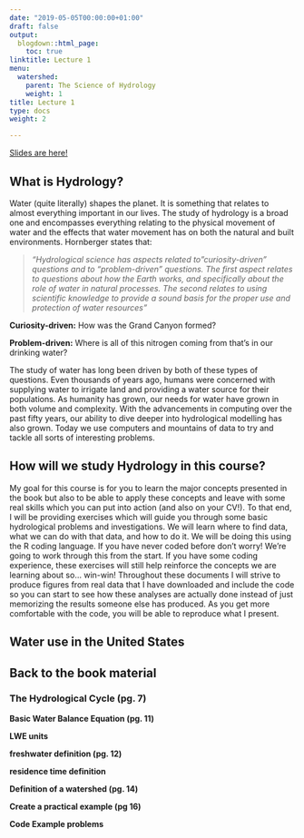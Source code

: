 ```yaml
---
date: "2019-05-05T00:00:00+01:00"
draft: false
output:
  blogdown::html_page:
    toc: true
linktitle: Lecture 1
menu:
  watershed:
    parent: The Science of Hydrology
    weight: 1
title: Lecture 1
type: docs
weight: 2

---
```


[Slides are here!]("https://amurraygeo.com/slides/watershed/Lecture_1#1")

## What is Hydrology?

  Water (quite literally) shapes the planet. It is something that relates to almost everything important in our lives. The study of hydrology is a broad one and encompasses everything relating to the physical movement of water and the effects that water movement has on both the natural and built environments. Hornberger states that:
  
> *"Hydrological science has aspects related to "curiosity-driven" questions and to "problem-driven" questions. The first aspect relates to questions about how the Earth works, and specifically about the role of water in natural processes. The second relates to using scientific knowledge to provide a sound basis for the proper use and protection of water resources"*

**Curiosity-driven:** How was the Grand Canyon formed?

**Problem-driven:** Where is all of this nitrogen coming from that's in our drinking water?

The study of water has long been driven by both of these types of questions. Even thousands of years ago, humans were concerned with supplying water to irrigate land and providing a water source for their populations. As humanity has grown, our needs for water have grown in both volume and complexity. With the advancements in computing over the past fifty years, our ability to dive deeper into hydrological modelling has also grown. Today we use computers and mountains of data to try and tackle all sorts of interesting problems.

## How will we study Hydrology in this course?
My goal for this course is for you to learn the major concepts presented in the book but also to be able to apply these concepts and leave with some real skills which you can put into action (and also on your CV!). To that end, I will be providing exercises which will guide you through some basic hydrological problems and investigations. We will learn where to find data, what we can do with that data, and how to do it. We will be doing this using the R coding language. If you have never coded before don't worry! We're going to work through this from the start. If you have some coding experience, these exercises will still help reinforce the concepts we are learning about so... win-win! Throughout these documents I will strive to produce figures from real data that I have downloaded and include the code so you can start to see how these analyses are actually done instead of just memorizing the results someone else has produced. As you get more comfortable with the code, you will be able to reproduce what I present.

## Water use in the United States


## Back to the book material

### The Hydrological Cycle (pg. 7)

**Basic Water Balance Equation (pg. 11)**

**LWE units**

**freshwater definition (pg. 12)**

**residence time definition**

**Definition of a watershed (pg. 14)**

**Create a practical example (pg 16)**

**Code Example problems**
